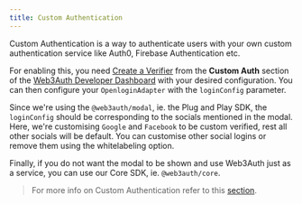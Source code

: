 ```yaml
---
title: Custom Authentication
---
```


Custom Authentication is a way to authenticate users with your own custom authentication service like Auth0, Firebase Authentication etc.

For enabling this, you need [Create a Verifier](/custom-authentication/verifiers) from the **Custom Auth** section of the
[Web3Auth Developer Dashboard](https://dashboard.web3auth.io) with your desired configuration. You can then configure your `OpenloginAdapter` with the
`loginConfig` parameter.

Since we're using the `@web3auth/modal`, ie. the Plug and Play SDK, the `loginConfig` should be corresponding to the socials mentioned in the modal.
Here, we're customising `Google` and `Facebook` to be custom verified, rest all other socials will be default. You can customise other social logins
or remove them using the whitelabeling option.

Finally, if you do not want the modal to be shown and use Web3Auth just as a service, you can use our Core SDK, ie. `@web3auth/core`.

> For more info on Custom Authentication refer to this [section](/custom-authentication/).
